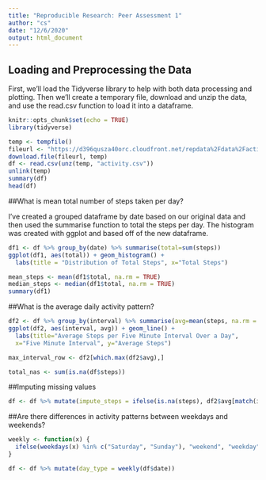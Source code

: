 ```yaml
---
title: "Reproducible Research: Peer Assessment 1"
author: "cs"
date: "12/6/2020"
output: html_document
---
```


## Loading and Preprocessing the Data

First, we'll load the Tidyverse library to help with both data processing and plotting. Then we'll create a temporary file, download and unzip the data, and use the read.csv function to load it into a dataframe.

```r
knitr::opts_chunk$set(echo = TRUE)
library(tidyverse)

temp <- tempfile()
fileurl <- "https://d396qusza40orc.cloudfront.net/repdata%2Fdata%2Factivity.zip"
download.file(fileurl, temp)
df <- read.csv(unz(temp, "activity.csv"))
unlink(temp)
summary(df)
head(df)
```

##What is mean total number of steps taken per day?

I've created a grouped dataframe by date based on our original data and then used the summarise function to total the steps per day. The histogram was created with ggplot and based off of the new dataframe.

```r
df1 <- df %>% group_by(date) %>% summarise(total=sum(steps))
ggplot(df1, aes(total)) + geom_histogram() + 
  labs(title = "Distribution of Total Steps", x="Total Steps")

mean_steps <- mean(df1$total, na.rm = TRUE)
median_steps <- median(df1$total, na.rm = TRUE)
summary(df1)
```

##What is the average daily activity pattern?

```r
df2 <- df %>% group_by(interval) %>% summarise(avg=mean(steps, na.rm = TRUE))
ggplot(df2, aes(interval, avg)) + geom_line() + 
  labs(title="Average Steps per Five Minute Interval Over a Day", 
  x="Five Minute Interval", y="Average Steps")

max_interval_row <- df2[which.max(df2$avg),]

total_nas <- sum(is.na(df$steps))
```

##Imputing missing values

```r

df <- df %>% mutate(impute_steps = ifelse(is.na(steps), df2$avg[match(interval, df2$interval)], steps))
```

##Are there differences in activity patterns between weekdays and weekends?

```r
weekly <- function(x) {
  ifelse(weekdays(x) %in% c("Saturday", "Sunday"), "weekend", "weekday")
}

df <- df %>% mutate(day_type = weekly(df$date))
```

